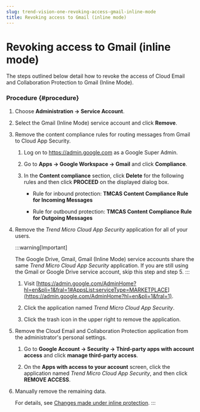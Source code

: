 ```yaml
---
slug: trend-vision-one-revoking-access-gmail-inline-mode
title: Revoking access to Gmail (inline mode)
---
```

# Revoking access to Gmail (inline mode)

The steps outlined below detail how to revoke the access of Cloud Email and Collaboration Protection to Gmail (Inline Mode).

### Procedure {#procedure}

1.  Choose **Administration → Service Account**.

2.  Select the Gmail (Inline Mode) service account and click **Remove**.

3.  Remove the content compliance rules for routing messages from Gmail to Cloud App Security.

    1.  Log on to <https://admin.google.com> as a Google Super Admin.

    2.  Go to **Apps → Google Workspace → Gmail** and click **Compliance**.

    3.  In the **Content compliance** section, click **Delete** for the following rules and then click **PROCEED** on the displayed dialog box.

        - Rule for inbound protection: **TMCAS Content Compliance Rule for Incoming Messages**

        - Rule for outbound protection: **TMCAS Content Compliance Rule for Outgoing Messages**

4.  Remove the *Trend Micro Cloud App Security* application for all of your users.

    :::warning[Important]

    The Google Drive, Gmail, Gmail (Inline Mode) service accounts share the same *Trend Micro Cloud App Security* application. If you are still using the Gmail or Google Drive service account, skip this step and step 5.
    :::

    1.  Visit [https://admin.google.com/AdminHome?hl=en&pli=1&fral=1#AppsList:serviceType=MARKETPLACE](https://admin.google.com/AdminHome?hl=en&pli=1&fral=1).

    2.  Click the application named *Trend Micro Cloud App Security*.

    3.  Click the trash icon in the upper right to remove the application.

5.  Remove the Cloud Email and Collaboration Protection application from the administrator's personal settings.

    1.  Go to **Google Account → Security → Third-party apps with account access** and click **manage third-party access**.

    2.  On the **Apps with access to your account** screen, click the application named *Trend Micro Cloud App Security*, and then click **REMOVE ACCESS**.

6.  Manually remove the remaining data.

    For details, see [Changes made under inline protection](changes-inline-protection.mdx).
:::
